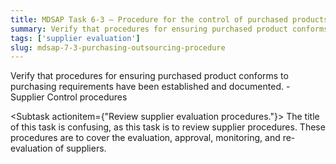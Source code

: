 ```yaml
---
title: MDSAP Task 6-3 – Procedure for the control of purchased products and outsourced processes
summary: Verify that procedures for ensuring purchased product conforms to purchasing requirements have been established and documented.
tags: ['supplier evaluation']
slug: mdsap-7-3-purchasing-outsourcing-procedure
---
```


<RegLang>
Verify that procedures for ensuring purchased product conforms to purchasing requirements have been established and documented.
</RegLang>
<QdocList docs={['supplier control procedures']}/>

<ReportLang>
- Supplier Control procedures
</ReportLang>

<Subtask actionitem={"Review supplier evaluation procedures."}>
The title of this task is confusing, as this task is to review supplier procedures.  These procedures are to cover the evaluation, approval, monitoring, and re-evaluation of suppliers.
</Subtask>



